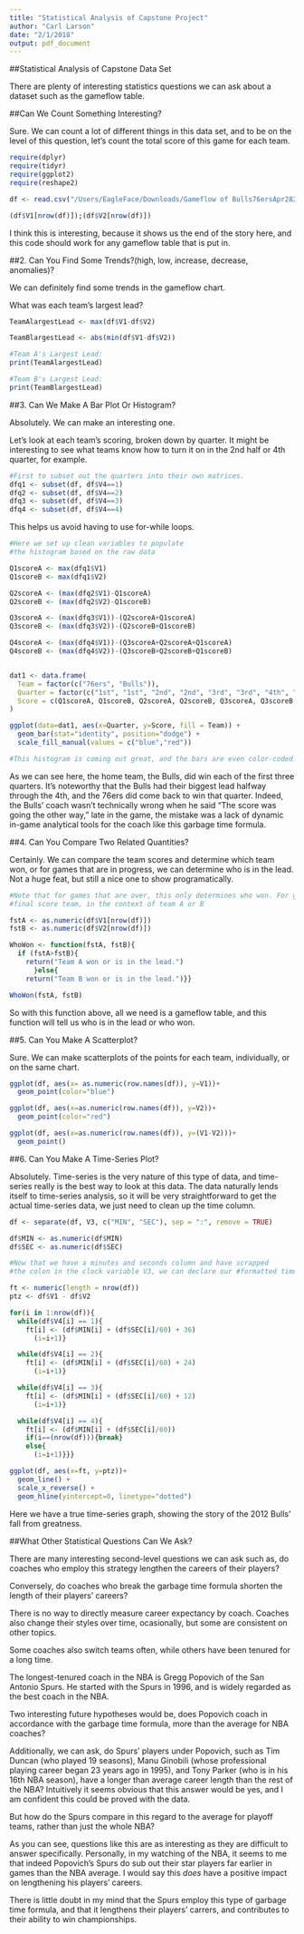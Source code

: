 ```yaml
---
title: "Statistical Analysis of Capstone Project"
author: "Carl Larson"
date: "2/1/2018"
output: pdf_document
---
```


##Statistical Analysis of Capstone Data Set

There are plenty of interesting statistics questions we can ask about a dataset such as the gameflow table. 

##Can We Count Something Interesting?

Sure. We can count a lot of different things in this data set, and to be on the level of this question, let's count the total score of this game for each team. 

```r
require(dplyr)
require(tidyr)
require(ggplot2)
require(reshape2)

df <- read.csv("/Users/EagleFace/Downloads/Gameflow of Bulls76ersApr282012.csv", header = FALSE)

(df$V1[nrow(df)]);(df$V2[nrow(df)])
```

I think this is interesting, because it shows us the end of the story here, and this code should work for any gameflow table that is put in. 

##2. Can You Find Some Trends?(high, low, increase, decrease, anomalies)?

We can definitely find some trends in the gameflow chart. 

What was each team's largest lead? 

```r
TeamAlargestLead <- max(df$V1-df$V2)

TeamBlargestLead <- abs(min(df$V1-df$V2))

#Team A's Largest Lead:
print(TeamAlargestLead)

#Team B's Largest Lead:
print(TeamBlargestLead)
```

##3. Can We Make A Bar Plot Or Histogram?

Absolutely. We can make an interesting one. 

Let's look at each team's scoring, broken down by quarter. It might be interesting to see what teams know how to turn it on in the 2nd half or 4th quarter, for example. 

```r
#First to subset out the quarters into their own matrices.
dfq1 <- subset(df, df$V4==1)
dfq2 <- subset(df, df$V4==2)
dfq3 <- subset(df, df$V4==3)
dfq4 <- subset(df, df$V4==4)
```

This helps us avoid having to use for-while loops.

```r
#Here we set up clean variables to populate 
#the histogram based on the raw data

Q1scoreA <- max(dfq1$V1)
Q1scoreB <- max(dfq1$V2)

Q2scoreA <- (max(dfq2$V1)-Q1scoreA)
Q2scoreB <- (max(dfq2$V2)-Q1scoreB)

Q3scoreA <- (max(dfq3$V1))-(Q2scoreA+Q1scoreA)
Q3scoreB <- (max(dfq3$V2))-(Q2scoreB+Q1scoreB)

Q4scoreA <- (max(dfq4$V1))-(Q3scoreA+Q2scoreA+Q1scoreA)
Q4scoreB <- (max(dfq4$V2))-(Q3scoreB+Q2scoreB+Q1scoreB)


dat1 <- data.frame(
  Team = factor(c("76ers", "Bulls")),
  Quarter = factor(c("1st", "1st", "2nd", "2nd", "3rd", "3rd", "4th", "4th")), levels = c("Team A", "Team B"),
  Score = c(Q1scoreA, Q1scoreB, Q2scoreA, Q2scoreB, Q3scoreA, Q3scoreB, Q4scoreA, Q4scoreB)
)

ggplot(data=dat1, aes(x=Quarter, y=Score, fill = Team)) +
  geom_bar(stat="identity", position="dodge") +
  scale_fill_manual(values = c("blue","red"))

#This histogram is coming out great, and the bars are even color-coded for the appropriate team colors of the Bulls and 76ers
```

As we can see here, the home team, the Bulls, did win each of the first three quarters. It's noteworthy that the Bulls had their biggest lead halfway through the 4th, and the 76ers did come back  to win that quarter. Indeed, the Bulls' coach wasn't technically wrong when he said "The score was going the other way," late in the game, the mistake was a lack of dynamic in-game analytical tools for the coach like this garbage time formula. 

##4. Can You Compare Two Related Quantities?

Certainly. We can compare the team scores and determine which team won, or for games that are in progress, we can determine who is in the lead. Not a huge feat, but still a nice one to show programatically.

```r
#Note that for games that are over, this only determines who won. For games that #are in progress, this determines who is in the lead. FST stands for
#final score team, in the context of team A or B

fstA <- as.numeric(df$V1[nrow(df)])
fstB <- as.numeric(df$V2[nrow(df)])

WhoWon <- function(fstA, fstB){
  if (fstA>fstB){
    return("Team A won or is in the lead.")
      }else{
    return("Team B won or is in the lead.")}}

WhoWon(fstA, fstB)
```

So with this function above, all we need is a gameflow table, and this function will tell us who is in the lead or who won. 

##5. Can You Make A Scatterplot? 

Sure. We can make scatterplots of the points for each team, individually, or on the same chart. 

```r

ggplot(df, aes(x= as.numeric(row.names(df)), y=V1))+
  geom_point(color="blue")

ggplot(df, aes(x=as.numeric(row.names(df)), y=V2))+
  geom_point(color="red")

ggplot(df, aes(x=as.numeric(row.names(df)), y=(V1-V2)))+
  geom_point()
```

##6. Can You Make A Time-Series Plot?

Absolutely. Time-series is the very nature of this type of data, and time-series really is the best way to look at this data. The data naturally lends itself to time-series analysis, so it will be very straightforward to get the actual time-series data, we just need to clean up the time column. 

```r
df <- separate(df, V3, c("MIN", "SEC"), sep = ":", remove = TRUE)

df$MIN <- as.numeric(df$MIN)
df$SEC <- as.numeric(df$SEC)

#Now that we have a minutes and seconds column and have scrapped
#the colon in the clock variable V3, we can declare our #formatted time variable as "ft" for formatted time.

ft <- numeric(length = nrow(df))
ptz <- df$V1 - df$V2

for(i in 1:nrow(df)){
  while(df$V4[i] == 1){
    ft[i] <- (df$MIN[i] + (df$SEC[i]/60) + 36)
      (i=i+1)}

  while(df$V4[i] == 2){
    ft[i] <- (df$MIN[i] + (df$SEC[i]/60) + 24)
      (i=i+1)}

  while(df$V4[i] == 3){
    ft[i] <- (df$MIN[i] + (df$SEC[i]/60) + 12)
      (i=i+1)}

  while(df$V4[i] == 4){
    ft[i] <- (df$MIN[i] + (df$SEC[i]/60))
    if(i==(nrow(df))){break}
    else{
      (i=i+1)}}}

ggplot(df, aes(x=ft, y=ptz))+
  geom_line() +
  scale_x_reverse() +
  geom_hline(yintercept=0, linetype="dotted")
```

Here we have a true time-series graph, showing the story of the 2012 Bulls' fall from greatness.

##What Other Statistical Questions Can We Ask?

There are many interesting second-level questions we can ask such as, do coaches who employ this strategy lengthen the careers of their players? 

Conversely, do coaches who break the garbage time formula shorten the length of their players' careers?

There is no way to directly measure career expectancy by coach. Coaches also change their styles over time, ocasionally, but some are consistent on other topics. 

Some coaches also switch teams often, while others have been tenured for a long time. 

The longest-tenured coach in the NBA is Gregg Popovich of the San Antonio Spurs. He started with the Spurs in 1996, and is widely regarded as the best coach in the NBA. 

Two interesting future hypotheses would be, does Popovich coach in accordance with the garbage time formula, more than the average for NBA coaches? 

Additionally, we can ask, do Spurs' players under Popovich, such as Tim Duncan (who played 19 seasons), Manu Ginobili (whose professional playing career began 23 years ago in 1995), and Tony Parker (who is in his 16th NBA season), have a longer than average career length than the rest of the NBA? Intuitively it seems obvious that this answer would be yes, and I am confident this could be proved with the data.

But how do the Spurs compare in this regard to the average for playoff teams, rather than just the whole NBA?

As you can see, questions like this are as interesting as they are difficult to answer specifically. Personally, in my watching of the NBA, it seems to me that indeed Popovich's Spurs do sub out their star players far earlier in games than the NBA average. I would say this *does* have a positive impact on lengthening his players' careers.

There is little doubt in my mind that the Spurs employ this type of garbage time formula, and that it lengthens their players' carrers, and contributes to their ability to win championships.
